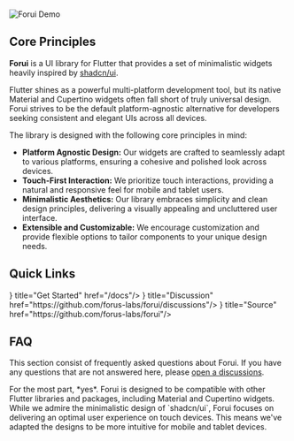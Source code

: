 

<br />

<Image
    src="/banner-crop-160724.png"
    className="w-full border rounded"
    alt="Forui Demo"
    width={0}
    height={0}
/>


## Core Principles

**Forui** is a UI library for Flutter that provides a set of minimalistic widgets heavily inspired by [shadcn/ui](https://ui.shadcn.com/).


Flutter shines as a powerful multi-platform development tool, but its native Material and Cupertino widgets often fall short of truly universal design.
Forui strives to be the default platform-agnostic alternative for developers seeking consistent and elegant UIs across all devices.

The library is designed with the following core principles in mind:
- **Platform Agnostic Design:** Our widgets are crafted to seamlessly adapt to various platforms, ensuring a cohesive and polished look across devices.
- **Touch-First Interaction:** We prioritize touch interactions, providing a natural and responsive feel for mobile and tablet users.
- **Minimalistic Aesthetics:** Our library embraces simplicity and clean design principles, delivering a visually appealing and uncluttered user interface.
- **Extensible and Customizable:** We encourage customization and provide flexible options to tailor components to your unique design needs.


## Quick Links


<Cards>
    <Card icon={<Sparkles/>} title="Get Started" href="/docs"/>
    <Card icon={<MessagesSquare/>} title="Discussion" href="https://github.com/forus-labs/forui/discussions"/>
    <Card icon={<FolderGit2/>} title="Source" href="https://github.com/forus-labs/forui"/>
</Cards>

## FAQ

This section consist of frequently asked questions about Forui.
If you have any questions that are not answered here, please [open a discussions](https://github.com/forus-labs/forui/discussions).


<Faq title="Can I use X with Forui?">
    For the most part, *yes*.
    Forui is designed to be compatible with other Flutter libraries and packages, including Material and Cupertino widgets.
</Faq>

<Faq title="Why is Forui not a port of shadcn/ui?">
    While we admire the minimalistic design of `shadcn/ui`, Forui focuses on delivering an optimal user experience on touch devices.
    This means we've adapted the designs to be more intuitive for mobile and tablet devices.
</Faq>


